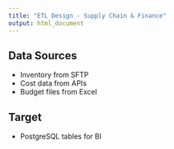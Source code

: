 ```yaml
---
title: "ETL Design - Supply Chain & Finance"
output: html_document
---
```


## Data Sources
- Inventory from SFTP
- Cost data from APIs
- Budget files from Excel

## Target
- PostgreSQL tables for BI